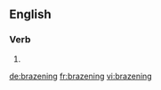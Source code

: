 ==English==

===Verb===
{{head|en}}

# {{present participle of|brazen}}

[[de:brazening]]
[[fr:brazening]]
[[vi:brazening]]